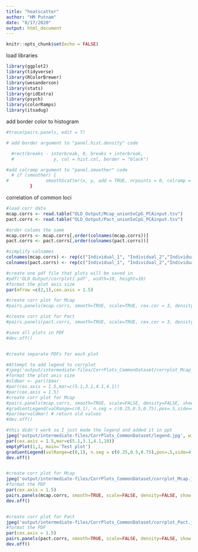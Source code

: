 ```yaml
---
title: "heatscatter"
author: "HM Putnam"
date: "8/17/2020"
output: html_document
---
```


```r
knitr::opts_chunk$set(echo = FALSE)
```

load libraries
```r
library(ggplot2)
library(tidyverse)
library(RColorBrewer)
library(wesanderson)
library(stats)
library(gridExtra)
library(psych)
library(colorRamps)
library(itsadug)

```

add border color to histogram
```r
#trace(pairs.panels, edit = T)

# add border argument to "panel.hist.density" code

  #rect(breaks - interbreak, 0, breaks + interbreak, 
  #               y, col = hist.col, border = "black")

#add colramp argument to "panel.smoother" code
  # if (smoother) {
#              smoothScatter(x, y, add = TRUE, nrpoints = 0, colramp = colorRampPalette(topo.colors(100))
         }

```

correlation of common loci
```r

#load corr data
mcap.corrs <- read.table("OLD_Output/Mcap_union5xCpG_PCAinput.tsv")
pact.corrs <- read.table("OLD_Output/Pact_union5xCpG_PCAinput.tsv")

#order colums the same
mcap.corrs <- mcap.corrs[,order(colnames(mcap.corrs))]
pact.corrs <- pact.corrs[,order(colnames(pact.corrs))]

#simplify colnames
colnames(mcap.corrs) <- rep(c("Individual_1", "Individual_2","Individual_3"),3)
colnames(pact.corrs) <- rep(c("Individual_1", "Individual_2","Individual_3"),3)

#create one pdf file that plots will be saved in
#pdf('OLD_Output/corrplot1.pdf', width=10, height=10)
#format the plot axis size
par(mfrow =c(2,1),cex.axis = 1.5)

#create corr plot for Mcap
#pairs.panels(mcap.corrs, smooth=TRUE, scale=TRUE, cex.cor = 3, density=FALSE, show.points=FALSE, ellipses=FALSE,smoother=TRUE, gap=0.5, hist.col="gray80", breaks = 20)

#create corr plot for Pact
#pairs.panels(pact.corrs, smooth=TRUE, scale=TRUE, cex.cor = 3, density=FALSE, show.points=FALSE, ellipses=FALSE, smoother=TRUE, gap=0.5, hist.col="gray80", breaks = 20)

#save all plots in PDF
#dev.off()


#create separate PDFs for each plot

#Attempt to add legend to corrplot
#jpeg('output/intermediate-files/CorrPlots_CommonDataset/corrplot_Mcap_test.jpg', width=10, height=10, units = "in", res = 300)
#format the plot axis size
#oldmar <- par()$mar
#par(cex.axis = 1.5,mar=c(5.1,3.1,4.1,4.1))
#par(cex.axis = 1.5)
#create corr plot for Mcap
#pairs.panels(mcap.corrs, smooth=TRUE, scale=FALSE, density=FALSE, show.points=FALSE, ellipses=FALSE,smoother=TRUE, gap=0.5, hist.col="gray80", breaks = 20)
#gradientLegend(valRange=c(0,1), n.seg = c(0.25,0.5,0.75),pos=.5,side=4, color=colorRamps::matlab.like2(10))
#par(mar=oldmar) # return old values
#dev.off()

#this didn't work so I just made the legend and added it in ppt
jpeg('output/intermediate-files/CorrPlots_CommonDataset/legend.jpg', width=6, height=5, units = "in", res = 300)
par(cex.axis = 1.5,mar=c(5.1,3.1,4.1,10))
emptyPlot(1,1, main='Test plot')
gradientLegend(valRange=c(0,1), n.seg = c(0.25,0.5,0.75),pos=.5,side=4, color=topo.colors(100))
dev.off()


#create corr plot for Mcap
jpeg('output/intermediate-files/CorrPlots_CommonDataset/corrplot_Mcap.jpg', width=10, height=10, units = "in", res = 300)
#format the PDF
par(cex.axis = 1.5)
pairs.panels(mcap.corrs, smooth=TRUE, scale=FALSE, density=FALSE, show.points=FALSE, ellipses=FALSE, smoother=TRUE, gap=0.5, hist.col="gray80", breaks = 20)
dev.off()


#create corr plot for Pact
jpeg('output/intermediate-files/CorrPlots_CommonDataset/corrplot_Pact.jpg', width=10, height=10, units = "in", res = 300)
#format the PDF
par(cex.axis = 1.5)
pairs.panels(pact.corrs, smooth=TRUE, scale=FALSE, density=FALSE, show.points=FALSE, ellipses=FALSE, smoother=TRUE, gap=0.5, hist.col="gray80", breaks = 20)
dev.off()




```



<!-- ```{r} -->
<!-- mcap.corrs_w1_w2 <- mcap.corrs[,c(1,2)] -->
<!-- mcap.corrs_w1_w3 <- mcap.corrs[,c(1,3)] -->
<!-- mcap.corrs_w2_w3 <- mcap.corrs[,c(2,3)] -->


<!-- k <- 11 -->
<!-- my.cols <- wes_palette("Zissou1", 100, type = "continuous") -->
<!-- pdf('OLD_Output/corrplot2.pdf', width=10, height=10) -->
<!-- par(mfrow=c(2,2)) -->
<!-- smoothScatter(mcap.corrs1, nrpoints = Inf, colramp=colorRampPalette(my.cols), pch=16, cex=.1) -->
<!-- smoothScatter(mcap.corrs3, nrpoints = Inf, colramp=colorRampPalette(my.cols), pch=16, cex=.1) -->
<!-- smoothScatter(mcap.corrs2, nrpoints = Inf, colramp=colorRampPalette(my.cols), pch=16, cex=.1) -->
<!-- smoothScatter(mcap.corrs3, nrpoints = Inf, colramp=colorRampPalette(my.cols), pch=16, cex=.1) -->
<!-- dev.off() -->
<!-- #  -->

<!-- ``` -->
